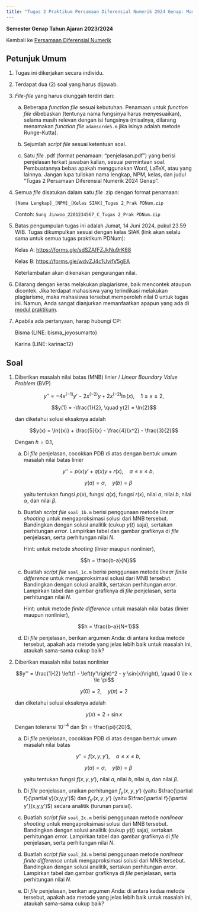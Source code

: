 ```yaml
---
title: "Tugas 2 Praktikum Persamaan Diferensial Numerik 2024 Genap: Masalah Nilai Batas PDB Numerik"
---
```


**Semester Genap Tahun Ajaran 2023/2024**

Kembali ke [Persamaan Diferensial Numerik](./pdnum2024genap.qmd)

## Petunjuk Umum

1. Tugas ini dikerjakan secara individu.

2. Terdapat dua (2) soal yang harus dijawab.

3. *File-file* yang harus diunggah terdiri dari:

    a. Beberapa *function file* sesuai kebutuhan. Penamaan untuk *function file* dibebaskan (tentunya nama fungsinya harus menyesuaikan), selama masih relevan dengan isi fungsinya (misalnya, dilarang menamakan *function file* `adamsorde5.m` jika isinya adalah metode Runge-Kutta).

    b. Sejumlah *script file* sesuai ketentuan soal.

    c. Satu *file* .pdf (format penamaan: "penjelasan.pdf") yang berisi penjelasan terkait jawaban kalian, sesuai permintaan soal. Pembuatannya bebas apakah menggunakan Word, LaTeX, atau yang lainnya. Jangan lupa tuliskan nama lengkap, NPM, kelas, dan judul "Tugas 2 Persamaan Diferensial Numerik 2024 Genap".

4. Semua *file* disatukan dalam satu *file* .zip dengan format penamaan:

    `[Nama Lengkap]_[NPM]_[Kelas SIAK]_Tugas 2_Prak PDNum.zip`

    Contoh: `Sung Jinwoo_2201234567_C_Tugas 2_Prak PDNum.zip`

5. Batas pengumpulan tugas ini adalah Jumat, 14 Juni 2024, pukul 23.59 WIB. Tugas dikumpulkan sesuai dengan kelas SIAK (link akan selalu sama untuk semua tugas praktikum PDNum):

    Kelas A: <https://forms.gle/sdSZAfFZJkNu9rK68>

    Kelas B: <https://forms.gle/wdvZJ4c1UvifV5gEA>

    Keterlambatan akan dikenakan pengurangan nilai.

6. Dilarang dengan keras melakukan plagiarisme, baik mencontek ataupun dicontek. Jika terdapat mahasiswa yang terindikasi melakukan plagiarisme, maka mahasiswa tersebut memperoleh nilai 0 untuk tugas ini. Namun, Anda sangat dianjurkan memanfaatkan apapun yang ada di [modul praktikum](./pdnum2024genap.qmd).

7. Apabila ada pertanyaan, harap hubungi CP:
    
    Bisma (LINE: bisma_joyosumarto)
    
    Karina (LINE: karinac12)

## Soal

1. Diberikan masalah nilai batas (MNB) linier / *Linear Boundary Value Problem* (BVP)

    $$y'' = -4x^{(-1)}y' - 2x^{(-2)}y + 2x^{(-2)}\ln{(x)}, \quad 1 \le x \le 2,$$

    $$y(1) = -\frac{1}{2}, \quad y(2) = \ln{2}$$

    dan diketahui solusi eksaknya adalah

    $$y(x) = \ln{(x)} + \frac{5}{x} - \frac{4}{x^2} - \frac{3}{2}$$

    Dengan $h = 0.1$,

    a. Di *file* penjelasan, cocokkan PDB di atas dengan bentuk umum masalah nilai batas linier

        $$y'' = p(x)y' + q(x)y + r(x), \quad a \le x \le b,$$

        $$y(a) = \alpha, \quad y(b) = \beta$$

        yaitu tentukan fungsi $p(x)$, fungsi $q(x)$, fungsi $r(x)$, nilai $a$, nilai $b$, nilai $\alpha$, dan nilai $\beta$.

    b. Buatlah *script file* `soal_1b.m` berisi penggunaan metode *linear shooting* untuk mengaproksimasi solusi dari MNB tersebut. Bandingkan dengan solusi analitik (cukup $y(t)$ saja), sertakan perhitungan *error*. Lampirkan tabel dan gambar grafiknya di *file* penjelasan, serta perhitungan nilai $N$.

        Hint: untuk metode *shooting* (linier maupun nonlinier),

        $$h = \frac{b-a}{N}$$

    c. Buatlah *script file* `soal_1c.m` berisi penggunaan metode *linear finite difference* untuk mengaproksimasi solusi dari MNB tersebut. Bandingkan dengan solusi analitik, sertakan perhitungan *error*. Lampirkan tabel dan gambar grafiknya di *file* penjelasan, serta perhitungan nilai $N$.

        Hint: untuk metode *finite difference* untuk masalah nilai batas (linier maupun nonlinier),

        $$h = \frac{b-a}{N+1}$$

    d. Di *file* penjelasan, berikan argumen Anda: di antara kedua metode tersebut, apakah ada metode yang jelas lebih baik untuk masalah ini, ataukah sama-sama cukup baik?

2. Diberikan masalah nilai batas nonlinier

    $$y'' = \frac{1}{2} \left(1 - \left(y'\right)^2 - y \sin{x}\right), \quad 0 \le x \le \pi$$

    $$y(0) = 2, \quad y(\pi) = 2$$

    dan diketahui solusi eksaknya adalah

    $$y(x) = 2 + \sin{x}$$

    Dengan toleransi $10^{-4}$ dan $h = \frac{\pi}{20}$,

    a. Di *file* penjelasan, cocokkan PDB di atas dengan bentuk umum masalah nilai batas

        $$y'' = f(x, y, y'), \quad a \le x \le b,$$

        $$y(a) = \alpha, \quad y(b) = \beta$$

        yaitu tentukan fungsi $f(x, y, y')$, nilai $a$, nilai $b$, nilai $\alpha$, dan nilai $\beta$.

    b. Di *file* penjelasan, uraikan perhitungan $f_y(x,y,y')$ (yaitu $\frac{\partial f}{\partial y}(x,y,y')$) dan $f_{y'}(x,y,y')$ (yaitu $\frac{\partial f}{\partial y'}(x,y,y')$) secara analitik (turunan parsial).

    c. Buatlah *script file* `soal_2c.m` berisi penggunaan metode *nonlinear shooting* untuk mengaproksimasi solusi dari MNB tersebut. Bandingkan dengan solusi analitik (cukup $y(t)$ saja), sertakan perhitungan *error*. Lampirkan tabel dan gambar grafiknya di *file* penjelasan, serta perhitungan nilai $N$.

    d. Buatlah *script file* `soal_2d.m` berisi penggunaan metode *nonlinear finite difference* untuk mengaproksimasi solusi dari MNB tersebut. Bandingkan dengan solusi analitik, sertakan perhitungan *error*. Lampirkan tabel dan gambar grafiknya di *file* penjelasan, serta perhitungan nilai $N$.

    e. Di *file* penjelasan, berikan argumen Anda: di antara kedua metode tersebut, apakah ada metode yang jelas lebih baik untuk masalah ini, ataukah sama-sama cukup baik?
